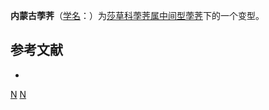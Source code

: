 {{Infraspeciesbox
| image = 
| image_caption = 
| status = 
| status_system = 
| genus = Heleocharis 
| species = intersita
| varietas = acetosa
| authority = Tang & Wang
}}
'''内蒙古荸荠'''（[[学名|学名]]：{{lang|la|'''''Heleocharis intersita'' f. ''acetosa'''''}}）为[[莎草科|莎草科]][[荸荠属|荸荠属]][[中间型荸荠|中间型荸荠]]下的一个变型。

== 参考文献 ==
{{refbegin}}
* {{CPNI| zh=内蒙古荸荠 | id=193-43638 | binomial=Heleocharis intersita | authority=Tang & Wang | form=acetosa | accessdate=2013-01-17}}
{{refend}}

{{Taxonbar}}

[[Category:内蒙古植物|N]]
[[Category:荸荠属|N]]